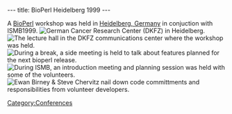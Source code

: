 ---
title: BioPerl Heidelberg 1999
---

A [[bp:BioPerl|BioPerl]] workshop was held in [[wp:Heidelberg, Germany|Heidelberg, Germany]] in conjuction with ISMB1999.
[[Image:Bioperl-Heidelberg-1999-5.jpg|frame|German Cancer Research Center (DKFZ) in Heidelberg.]]
[[Image:Bioperl-Heidelberg-1999-4.jpg|frame|The lecture hall in the DKFZ communications center where the workshop was held.]]
[[Image:Bioperl-Heidelberg-1999-1.jpg|frame|During a break, a side meeting is held to talk about features planned for the next bioperl release.]]
[[Image:Bioperl-Heidelberg-1999-2.jpg|frame|During ISMB, an introduction meeting and planning session was held with some of the volunteers.]]
[[Image:Bioperl-Heidelberg-1999-3.jpg|frame|[[bp:Ewan Birney|Ewan Birney]] & [[bp:Steve Chervitz|Steve Chervitz]] nail down code committments and responsibilities from volunteer developers.]]

[[Category:Conferences]]